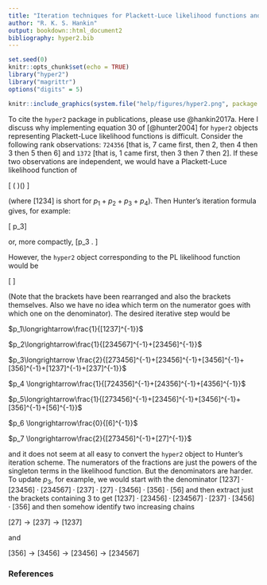 ```yaml
---
title: "Iteration techniques for Plackett-Luce likelihood functions and the `hyper2` package"
author: "R. K. S. Hankin"
output: bookdown::html_document2
bibliography: hyper2.bib
---
```



```r
set.seed(0)
knitr::opts_chunk$set(echo = TRUE)
library("hyper2")
library("magrittr")
options("digits" = 5)
```

```r
knitr::include_graphics(system.file("help/figures/hyper2.png", package = "hyper2"))
```

To cite the `hyper2` package in publications, please use @hankin2017a.
Here I discuss why implementing equation 30 of [@hunter2004] for
`hyper2` objects representing Plackett-Luce likelihood functions is
difficult.  Consider the following rank observations: `724356` [that
is, 7 came first, then 2, then 4 then 3 then 5 then 6] and `1372`
[that is, 1 came first, then 3 then 7 then 2].  If these two
observations are independent, we would have a Plackett-Luce likelihood
function of

\[
\left(
\frac{[7]}{[234567]}\cdot\frac{[2]}{[23456]}\cdot\frac{[4]}{[3456]}\cdot\frac{[3]}{[356]}\cdot\frac{[5]}{[56]}
\right)\left(\frac{[1]}{[1237]}\cdot\frac{[3]}{[237]}\cdot\frac{[7]}{[27]}\right)
\]

(where $[1234]$ is short for $p_1+p_2+p_3+p_4$).  Then Hunter's
iteration formula gives, for example:

\[
p_3\longrightarrow\frac{2}{
(p_7+p_2+p_4+p_3+p_5+p_6)^{-1}+
(    p_2+p_4+p_3+p_5+p_6)^{-1}+
(        p_4+p_3+p_5+p_6)^{-1}+
(            p_3+p_5+p_6)^{-1}+
(p_1+p_3+p_7+p_2)^{-1}+
(    p_3+p_7+p_2)^{-1}
}\]

or, more compactly,
\[p_3\longrightarrow
\frac{2}{[724356]^{-1}+[24356]^{-1}+[4356]^{-1}+[356]^{-1}+[1372]^{-1}+[372]^{-1}}.
\]


However, the `hyper2` object corresponding to the PL likelihood function would be

\[
\frac{
  [1][2][3]^2[4][5][7]^2
}{
  [1237]\cdot [23456]\cdot [234567]\cdot [237]\cdot [27]
\cdot [3456] \cdot [356]\cdot[56]
}
\]

(Note that the brackets have been rearranged and also the brackets
themselves.  Also we have no idea which term on the numerator goes
with which one on the denominator).  The desired iterative step would
be

$p_1\longrightarrow\frac{1}{[1237]^{-1}}$

$p_2\longrightarrow\frac{1}{[234567]^{-1}+[23456]^{-1}}$

$p_3\longrightarrow
\frac{2}{[273456]^{-1}+[23456]^{-1}+[3456]^{-1}+[356]^{-1}+[1237]^{-1}+[237]^{-1}}$

$p_4 \longrightarrow\frac{1}{[724356]^{-1}+[24356]^{-1}+[4356]^{-1}}$

$p_5\longrightarrow\frac{1}{[273456]^{-1}+[23456]^{-1}+[3456]^{-1}+[356]^{-1}+[56]^{-1}}$

$p_6 \longrightarrow\frac{0}{[6]^{-1}}$

$p_7 \longrightarrow\frac{2}{[273456]^{-1}+[27]^{-1}}$


and it does not seem at all easy to convert the `hyper2` object to
Hunter's iteration scheme.  The numerators of the fractions are just
the powers of the singleton terms in the likelihood function.  But the
denominators are harder.  To update $p_3$, for example, we would start
with the denominator $[1237]\cdot[23456]\cdot[234567]\cdot
[237]\cdot[27]\cdot[3456]\cdot[356]\cdot[56]$ and then extract just
the brackets containing 3 to get $[1237]\cdot[23456]\cdot[234567]\cdot
[237]\cdot[3456]\cdot[356]$ and then somehow identify two increasing
chains

$[27]\longrightarrow[237]\longrightarrow [1237]$

and 

$[356]\longrightarrow[3456]\longrightarrow[23456]\longrightarrow[234567]$



### References {-}


